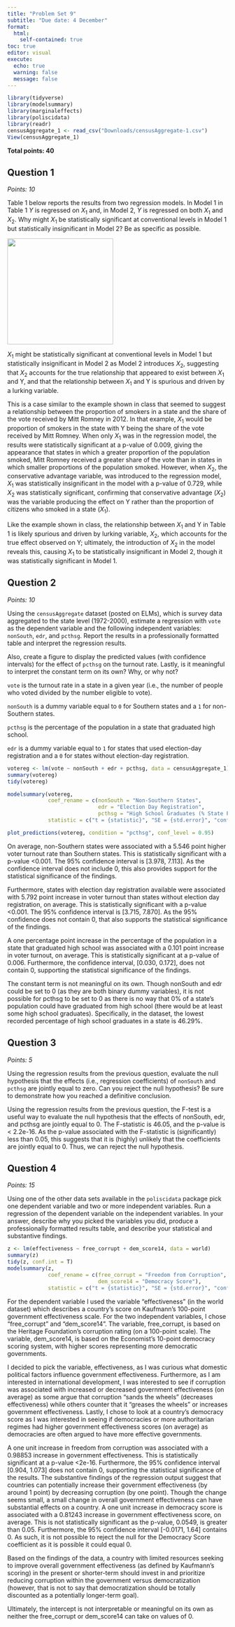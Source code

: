 ```yaml
---
title: "Problem Set 9"
subtitle: "Due date: 4 December"
format: 
  html:
    self-contained: true
toc: true
editor: visual
execute: 
  echo: true
  warning: false
  message: false
---
```


```r
library(tidyverse)
library(modelsummary)
library(marginaleffects)
library(poliscidata)
library(readr)
censusAggregate_1 <- read_csv("Downloads/censusAggregate-1.csv")
View(censusAggregate_1)
```

**Total points: 40**

## Question 1

*Points: 10*

Table 1 below reports the results from two regression models. In Model 1 in Table 1 $Y$ is regressed on $X_1$ and, in Model 2, $Y$ is regressed on both $X_1$ and $X_2$. Why might $X_1$ be statistically significant at conventional levels in Model 1 but statistically insignificant in Model 2? Be as specific as possible.

![](images/clipboard-3108635274.png){width="242"}

$X_1$ might be statistically significant at conventional levels in Model 1 but statistically insignificant in Model 2 as Model 2 introduces $X_2$, suggesting that $X_2$ accounts for the true relationship that appeared to exist between $X_1$ and Y, and that the relationship between $X_1$ and Y is spurious and driven by a lurking variable.

This is a case similar to the example shown in class that seemed to suggest a relationship between the proportion of smokers in a state and the share of the vote received by Mitt Romney in 2012. In that example, $X_1$ would be proportion of smokers in the state with Y being the share of the vote received by Mitt Romney. When only $X_1$ was in the regression model, the results were statistically significant at a p-value of 0.009, giving the appearance that states in which a greater proportion of the population smoked, Mitt Romney received a greater share of the vote than in states in which smaller proportions of the population smoked. However, when $X_2$, the conservative advantage variable, was introduced to the regression model, $X_1$ was statistically insignificant in the model with a p-value of 0.729, while $X_2$ was statistically significant, confirming that conservative advantage ($X_2$) was the variable producing the effect on Y rather than the proportion of citizens who smoked in a state ($X_1$).

Like the example shown in class, the relationship between $X_1$ and Y in Table 1 is likely spurious and driven by lurking variable, $X_2$, which accounts for the true effect observed on Y; ultimately, the introduction of $X_2$ in the model reveals this, causing $X_1$ to be statistically insignificant in Model 2, though it was statistically significant in Model 1.

## Question 2

*Points: 10*

Using the `censusAggregate` dataset (posted on ELMs), which is survey data aggregated to the state level (1972-2000), estimate a regression with `vote` as the dependent variable and the following independent variables: `nonSouth`, `edr`, and `pcthsg`. Report the results in a professionally formatted table and interpret the regression results.

Also, create a figure to display the predicted values (with confidence intervals) for the effect of `pcthsg` on the turnout rate. Lastly, is it meaningful to interpret the constant term on its own? Why, or why not?

::: callout-note
`vote` is the turnout rate in a state in a given year (i.e., the number of people who voted divided by the number eligible to vote).

`nonSouth` is a dummy variable equal to `0` for Southern states and a `1` for non-Southern states.

`pcthsg` is the percentage of the population in a state that graduated high school.

`edr` is a dummy variable equal to `1` for states that used election-day registration and a `0` for states without election-day registration.
:::

```r
votereg <- lm(vote ~ nonSouth + edr + pcthsg, data = censusAggregate_1)
summary(votereg)
tidy(votereg)
```

```r
modelsummary(votereg, 
             coef_rename = c(nonSouth = "Non-Southern States",
                             edr = "Election Day Registration",
                             pcthsg = "High School Graduates (% State Population)"),
             statistic = c("t = {statistic}", "SE = {std.error}", "conf.int", "p.value"))
```

```r
plot_predictions(votereg, condition = "pcthsg", conf_level = 0.95)
```

On average, non-Southern states were associated with a 5.546 point higher voter turnout rate than Southern states. This is statistically significant with a p-value \<0.001. The 95% confidence interval is \[3.978, 7.113\]. As the confidence interval does not include 0, this also provides support for the statistical significance of the findings.

Furthermore, states with election day registration available were associated with 5.792 point increase in voter turnout than states without election day registration, on average. This is statistically significant with a p-value \<0.001. The 95% confidence interval is \[3.715, 7.870\]. As the 95% confidence does not contain 0, that also supports the statistical significance of the findings.

A one percentage point increase in the percentage of the population in a state that graduated high school was associated with a 0.101 point increase in voter turnout, on average. This is statistically significant at a p-value of 0.006. Furthermore, the confidence interval, \[0.030, 0.172\], does not contain 0, supporting the statistical significance of the findings.

The constant term is not meaningful on its own. Though nonSouth and edr could be set to 0 (as they are both binary dummy variables), it is not possible for pcthsg to be set to 0 as there is no way that 0% of a state's population could have graduated from high school (there would be at least some high school graduates). Specifically, in the dataset, the lowest recorded percentage of high school graduates in a state is 46.29%.

## Question 3

*Points: 5*

Using the regression results from the previous question, evaluate the null hypothesis that the effects (i.e., regression coefficients) of `nonSouth` and `pcthsg` are jointly equal to zero. Can you reject the null hypothesis? Be sure to demonstrate how you reached a definitive conclusion.

Using the regression results from the previous question, the F-test is a useful way to evaluate the null hypothesis that the effects of nonSouth, edr, and pcthsg are jointly equal to 0. The F-statistic is 46.05, and the p-value is \< 2.2e-16. As the p-value associated with the F-statistic is (significantly) less than 0.05, this suggests that it is (highly) unlikely that the coefficients are jointly equal to 0. Thus, we can reject the null hypothesis.

## Question 4

*Points: 15*

Using one of the other data sets available in the `poliscidata` package pick one dependent variable and two or more independent variables. Run a regression of the dependent variable on the independent variables. In your answer, describe why you picked the variables you did, produce a professionally formatted results table, and describe your statistical and substantive findings.

```r
z <- lm(effectiveness ~ free_corrupt + dem_score14, data = world)
summary(z)
tidy(z, conf.int = T)
modelsummary(z, 
             coef_rename = c(free_corrupt = "Freedom from Corruption",
                             dem_score14 = "Democracy Score"),
             statistic = c("t = {statistic}", "SE = {std.error}", "conf.int", "p.value"))
```

For the dependent variable I used the variable "effectiveness" (in the world dataset) which describes a country's score on Kaufmann's 100-point government effectiveness scale. For the two independent variables, I chose "free_corrupt" and "dem_score14". The variable, free_corrupt, is based on the Heritage Foundation's corruption rating (on a 100-point scale). The variable, dem_score14, is based on the Economist's 10-point democracy scoring system, with higher scores representing more democratic governments.

I decided to pick the variable, effectiveness, as I was curious what domestic political factors influence government effectiveness. Furthermore, as I am interested in international development, I was interested to see if corruption was associated with increased or decreased government effectiveness (on average) as some argue that corruption "sands the wheels" (decreases effectiveness) while others counter that it "greases the wheels" or increases government effectiveness. Lastly, I chose to look at a country's democracy score as I was interested in seeing if democracies or more authoritarian regimes had higher government effectiveness scores (on average) as democracies are often argued to have more effective governments.

A one unit increase in freedom from corruption was associated with a 0.98853 increase in government effectiveness. This is statistically significant at a p-value \<2e-16. Furthermore, the 95% confidence interval \[0.904, 1.073\] does not contain 0, supporting the statistical significance of the results. The substantive findings of the regression output suggest that countries can potentially increase their government effectiveness (by around 1 point) by decreasing corruption (by one point). Though the change seems small, a small change in overall government effectiveness can have substantial effects on a country. A one unit increase in democracy score is associated with a 0.81243 increase in government effectiveness score, on average. This is not statistically significant as the p-value, 0.0549, is greater than 0.05. Furthermore, the 95% confidence interval \[-0.0171, 1.64\] contains 0. As such, it is not possible to reject the null for the Democracy Score coefficient as it is possible it could equal 0.

Based on the findings of the data, a country with limited resources seeking to improve overall government effectiveness (as defined by Kaufmann's scoring) in the present or shorter-term should invest in and prioritize reducing corruption within the government versus democratization (however, that is not to say that democratization should be totally discounted as a potentially longer-term goal).

Ultimately, the intercept is not interpretable or meaningful on its own as neither the free_corrupt or dem_score14 can take on values of 0.
